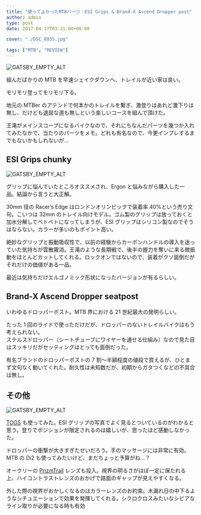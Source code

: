 ---
title: "使ってよかったMTBパーツ：ESI Grips & Brand-X Ascend Dropper post"
author: admin
type: post
date: 2017-04-17T03:31:00+00:00

cover: "./DSC_0935.jpg"

tags: ["MTB", "REVIEW"]
---

![GATSBY_EMPTY_ALT](./DSC_0935.jpg)

組んだばかりの MTB を早速シェイクダウンへ、トレイルが近い家は良い。

モリモリ登ってモリモリ下る。

地元の MTBer のアテンドで何本かのトレイルを繋ぎ、激登りはあれど激下りは無し、だけども退屈な道も無しという楽しいコースを組んで頂けた。

王滝がメインスコープになるバイクなので、それにちなんだパーツを幾つか入れてみたなかで、当たりのパーツをメモ。どれも有名なので、今更インプレするまでもないかもしれないが…

## ESI Grips chunky

![GATSBY_EMPTY_ALT](./DSC_0942.jpg)

グリップに悩んでいたところオススメされ、Ergon と悩みながら購入した一品。結論から言うと大正解。

30mm 径の Racer&#8217;s Edge はロンドンオリンピックで装着率 40%という売り文句。こいつは 32mm のトレイル向けモデル。ゴム製のグリップは放っておくと加水分解してベトベトになってしまうが、ESI グリップはシリコン製なのでそうはならない。カラーが多いのもポイント高い。

絶妙なグリップと振動吸収性で、以前の経験からカーボンハンドルの導入を迷っていた気持ちが雲散霧消。王滝のような長期戦で、後半の握力を奪いに来る微振動をほとんどカットしてくれる。ロックオンではないので、装着がクソ面倒だがそれだけの価値がある一品。

最近は気持ちだけエルゴノミック形状になったバージョンが有るらしい。

<LinkBox isAmazonLink url="https://www.amazon.co.jp/dp/B002UMFS5S/" />

## Brand-X Ascend Dropper seatpost

<LinkBox url="https://www.wiggle.com/jp/p/brand-x-ascend-cx-%E3%83%89%E3%83%AD%E3%83%83%E3%83%91%E3%83%BC%E3%82%B7%E3%83%BC%E3%83%88%E3%83%9D%E3%82%B9%E3%83%88-85mm-105mm" />

いわゆるドロッパーポスト。MTB 界における 21 世紀最大の発明らしい。

たった 1 回のライドで使っただけだが、ドロッパーのないトレイルバイクはもう考えられない。\
ステルスドロッパー（シートチューブにワイヤーを通せる仕組み）なので見た目はスッキリだがセッティングはとっても面倒だった。

有名ブランドのドロッパーポストの 7 割～半額程度の値段で買えるが、ひとまず文句なく動いてくれた。耐久性は未知数だが、初期からガタつくなどの不具合は無し。

## その他

![GATSBY_EMPTY_ALT](./TOG_Graph_51500254-cff3-456f-be17-8a1aca3badeb_grande.png)

[TOGS](https://togs.com/) も使ってみた。ESI グリップの写真でよく見るとついているのがわかると思う。登りでポジションが限定されるのは嬉しいが、思ったほど感動しなかった。

ドロッパーの衝撃が大きすぎたせいだろう。手のマッサージには非常に有効。MTB の Di2 も使ってみたいけど、まだちょっと予算がね…？

オークリーの [PrizmTrail](https://amzn.to/3MXmRuF) レンズも投入。視界の明るさがほぼ一定に保たれる上、ハイコントラストレンズのおかげで路面のギャップが見えやすくなる。

外した際の視界がおかしくなるのはカラーレンズのお約束。木漏れ日の中下るようなシチュエーションで効果を発揮してくれる。シクロクロスみたいなシビアなライン取りが必要になる時も有効

<LinkBox url="https://www.amazon.co.jp/dp/B07QY1TQDV/" isAmazonLink />
